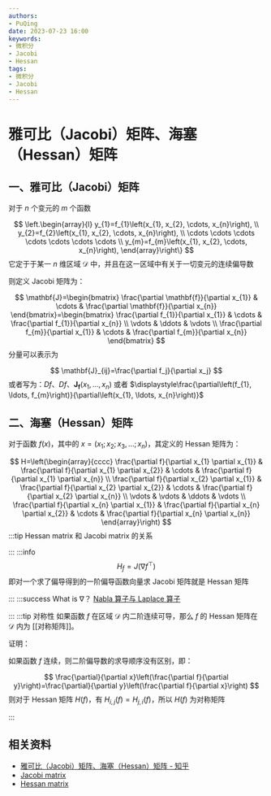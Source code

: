 ```yaml
---
authors:
- PuQing
date: 2023-07-23 16:00
keywords:
- 微积分
- Jacobi
- Hessan
tags:
- 微积分
- Jacobi
- Hessan
---
```

# 雅可比（Jacobi）矩阵、海塞（Hessan）矩阵

## 一、雅可比（Jacobi）矩阵

对于 $n$ 个变元的 $m$ 个函数

$$
\left.\begin{array}{l}
y_{1}=f_{1}\left(x_{1}, x_{2}, \cdots, x_{n}\right), \\
y_{2}=f_{2}\left(x_{1}, x_{2}, \cdots, x_{n}\right), \\
\cdots \cdots \cdots \cdots \cdots \cdots \cdots \\
y_{m}=f_{m}\left(x_{1}, x_{2}, \cdots, x_{n}\right),
\end{array}\right\}
$$
它定于于某一 $n$ 维区域 $\mathcal{D}$ 中，并且在这一区域中有关于一切变元的连续偏导数

则定义 $\mathrm{Jacobi}$ 矩阵为：

$$
\mathbf{J}=\begin{bmatrix}
\frac{\partial \mathbf{f}}{\partial x_{1}} & \cdots & \frac{\partial \mathbf{f}}{\partial x_{n}}
\end{bmatrix}=\begin{bmatrix}
\frac{\partial f_{1}}{\partial x_{1}} & \cdots & \frac{\partial f_{1}}{\partial x_{n}} \\
\vdots & \ddots & \vdots \\
\frac{\partial f_{m}}{\partial x_{1}} & \cdots & \frac{\partial f_{m}}{\partial x_{n}}
\end{bmatrix}
$$
分量可以表示为

$$
\mathbf{J}_{ij}=\frac{\partial f_j}{\partial x_j}
$$
或者写为：$D f 、 D f 、 \mathbf{J}_{\mathbf{f}}\left(x_{1}, \ldots, x_{n}\right)$ 或者 $\displaystyle\frac{\partial\left(f_{1}, \ldots, f_{m}\right)}{\partial\left(x_{1}, \ldots, x_{n}\right)}$

## 二、海塞（Hessan）矩阵

对于函数 $f(x)$，其中的 $x=\left(x_{1} ; x_{2} ; x_{3}, \ldots ; x_{n}\right)$，其定义的 $\mathrm{Hessan}$ 矩阵为：

$$
H=\left(\begin{array}{cccc}
\frac{\partial f}{\partial x_{1} \partial x_{1}} & \frac{\partial f}{\partial x_{1} \partial x_{2}} & \cdots & \frac{\partial f}{\partial x_{1} \partial x_{n}} \\
\frac{\partial f}{\partial x_{2} \partial x_{1}} & \frac{\partial f}{\partial x_{2} \partial x_{2}} & \cdots & \frac{\partial f}{\partial x_{2} \partial x_{n}} \\
\vdots & \vdots & \ddots & \vdots \\
\frac{\partial f}{\partial x_{n} \partial x_{1}} & \frac{\partial f}{\partial x_{n} \partial x_{2}} & \cdots & \frac{\partial f}{\partial x_{n} \partial x_{n}}
\end{array}\right)
$$
:::tip $\mathrm{Hessan\ matrix}$ 和 $\mathrm{Jacobi\ matrix}$ 的关系

:::
:::info
$$
H_f = J(\nabla f^\top)
$$
即对一个求了偏导得到的一阶偏导函数向量求 $\mathrm{Jacobi}$ 矩阵就是 $\mathrm{Hessan}$ 矩阵


:::
:::success What is $\nabla$？
[Nabla 算子与 Laplace 算子](./7edbed51)

:::
:::tip 对称性
如果函数 $f$ 在区域 $\mathcal{D}$ 内二阶连续可导，那么 $f$ 的 $\mathrm{Hessan}$ 矩阵在 $\mathcal{D}$ 内为 [[对称矩阵]]。

证明：

如果函数 $f$ 连续，则二阶偏导数的求导顺序没有区别，即：

$$
\frac{\partial}{\partial x}\left(\frac{\partial f}{\partial y}\right)=\frac{\partial}{\partial y}\left(\frac{\partial f}{\partial x}\right)
$$
则对于 $\mathrm{Hessan}$ 矩阵 $H(f)$，有 $H_{i,j}(f)=H_{j,i}(f)$，所以 $H(f)$ 为对称矩阵

:::
## 相关资料

- [雅可比（Jacobi）矩阵、海塞（Hessan）矩阵 - 知乎](https://zhuanlan.zhihu.com/p/165935032)
- [Jacobi matrix](https://zh.wikipedia.org/wiki/%E9%9B%85%E5%8F%AF%E6%AF%94%E7%9F%A9%E9%98%B5)
- [Hessan matrix](https://zh.wikipedia.org/wiki/%E9%BB%91%E5%A1%9E%E7%9F%A9%E9%99%A3)
